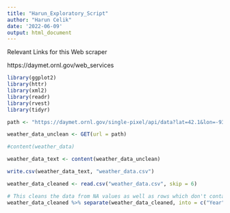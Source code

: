 ```yaml
---
title: "Harun_Exploratory_Script"
author: "Harun Celik"
date: '2022-06-09'
output: html_document
---
```


Relevant Links for this Web scraper

https://daymet.ornl.gov/web_services

```r
library(ggplot2)
library(httr)
library(xml2)
library(readr)
library(rvest)
library(tidyr)
```


```r
path <- "https://daymet.ornl.gov/single-pixel/api/data?lat=42.1&lon=-93.8&vars=prcp&years=2018,2019"

weather_data_unclean <- GET(url = path)
```

```r
#content(weather_data)

weather_data_text <- content(weather_data_unclean)

write.csv(weather_data_text, "weather_data.csv")

weather_data_cleaned <- read.csv("weather_data.csv", skip = 6)
```


```r
# This cleans the data from NA values as well as rows which don't contain the necessary data
weather_data_cleaned %>% separate(weather_data_cleaned, into = c("Year", "Year_Day", "Precipitation(mm)"), sep = ", ", convert = TRUE)
```


